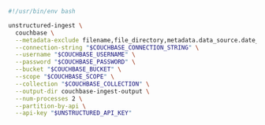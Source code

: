 ```bash Shell
#!/usr/bin/env bash

unstructured-ingest \
  couchbase \
  --metadata-exclude filename,file_directory,metadata.data_source.date_processed \
  --connection-string "$COUCHBASE_CONNECTION_STRING" \
  --username "$COUCHBASE_USERNAME" \
  --password "$COUCHBASE_PASSWORD" \
  --bucket "$COUCHBASE_BUCKET" \
  --scope "$COUCHBASE_SCOPE" \
  --collection "$COUCHBASE_COLLECTION" \
  --output-dir couchbase-ingest-output \
  --num-processes 2 \
  --partition-by-api \
  --api-key "$UNSTRUCTURED_API_KEY"
```
